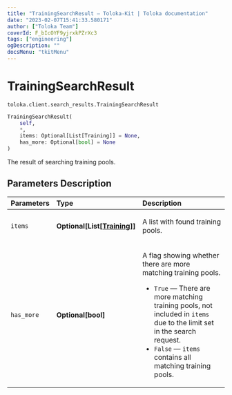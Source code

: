 ```yaml
---
title: "TrainingSearchResult — Toloka-Kit | Toloka documentation"
date: "2023-02-07T15:41:33.580171"
author: ["Toloka Team"]
coverId: F_bIcOYF9yjrxkPZrXc3
tags: ["engineering"]
ogDescription: ""
docsMenu: "tkitMenu"
---
```


# TrainingSearchResult
`toloka.client.search_results.TrainingSearchResult`

```python
TrainingSearchResult(
    self,
    *,
    items: Optional[List[Training]] = None,
    has_more: Optional[bool] = None
)
```

The result of searching training pools.

## Parameters Description

| Parameters | Type | Description |
| :----------| :----| :-----------|
`items`|**Optional\[List\[[Training](/docs/toloka-kit/reference/toloka.client.training.Training)\]\]**|<p>A list with found training pools.</p>
`has_more`|**Optional\[bool\]**|<p>A flag showing whether there are more matching training pools.</p> <ul> <li>`True` — There are more matching training pools, not included in `items` due to the limit set in the search request.</li> <li>`False` — `items` contains all matching training pools.</li> </ul>
